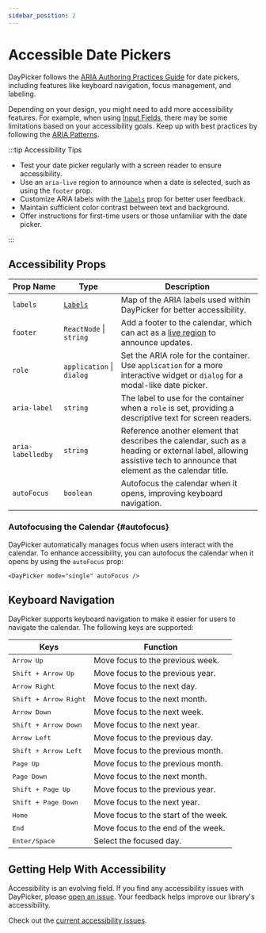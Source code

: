 ```yaml
---
sidebar_position: 2
---
```


# Accessible Date Pickers

DayPicker follows the [ARIA Authoring Practices Guide](https://www.w3.org/WAI/ARIA/apg/patterns/dialog-modal/examples/datepicker-dialog/) for date pickers, including features like keyboard navigation, focus management, and labeling.

Depending on your design, you might need to add more accessibility features. For example, when using [Input Fields](../guides/input-fields.mdx), there may be some limitations based on your accessibility goals. Keep up with best practices by following the [ARIA Patterns](https://www.w3.org/WAI/ARIA/apg/patterns/).

:::tip Accessibility Tips

- Test your date picker regularly with a screen reader to ensure accessibility.
- Use an `aria-live` region to announce when a date is selected, such as using the `footer` prop.
- Customize ARIA labels with the [`labels`](../api/interfaces/PropsBase.md#labels) prop for better user feedback.
- Maintain sufficient color contrast between text and background.
- Offer instructions for first-time users or those unfamiliar with the date picker.

:::

## Accessibility Props

| Prop Name         | Type                                      | Description                                                                                                                                                            |
| ----------------- | ----------------------------------------- | ---------------------------------------------------------------------------------------------------------------------------------------------------------------------- |
| `labels`          | [`Labels`](../api/type-aliases/Labels.md) | Map of the ARIA labels used within DayPicker for better accessibility.                                                                                                 |
| `footer`          | `ReactNode` \| `string`                   | Add a footer to the calendar, which can act as a [live region](https://developer.mozilla.org/en-US/docs/Web/Accessibility/ARIA/ARIA_Live_Regions) to announce updates. |
| `role`            | `application` \| `dialog`                 | Set the ARIA role for the container. Use `application` for a more interactive widget or `dialog` for a modal-like date picker.                                         |
| `aria-label`      | `string`                                  | The label to use for the container when a `role` is set, providing a descriptive text for screen readers.                                                              |
| `aria-labelledby` | `string`                                  | Reference another element that describes the calendar, such as a heading or external label, allowing assistive tech to announce that element as the calendar title.    |
| `autoFocus`       | `boolean`                                 | Autofocus the calendar when it opens, improving keyboard navigation.                                                                                                   |

### Autofocusing the Calendar {#autofocus}

DayPicker automatically manages focus when users interact with the calendar. To enhance accessibility, you can autofocus the calendar when it opens by using the `autoFocus` prop:

```tsx
<DayPicker mode="single" autoFocus />
```

## Keyboard Navigation

DayPicker supports keyboard navigation to make it easier for users to navigate the calendar. The following keys are supported:

| Keys                           | Function                             |
| ------------------------------ | ------------------------------------ |
| <kbd>Arrow Up</kbd>            | Move focus to the previous week.     |
| <kbd>Shift + Arrow Up</kbd>    | Move focus to the previous year.     |
| <kbd>Arrow Right</kbd>         | Move focus to the next day.          |
| <kbd>Shift + Arrow Right</kbd> | Move focus to the next month.        |
| <kbd>Arrow Down</kbd>          | Move focus to the next week.         |
| <kbd>Shift + Arrow Down</kbd>  | Move focus to the next year.         |
| <kbd>Arrow Left</kbd>          | Move focus to the previous day.      |
| <kbd>Shift + Arrow Left</kbd>  | Move focus to the previous month.    |
| <kbd>Page Up</kbd>             | Move focus to the previous month.    |
| <kbd>Page Down</kbd>           | Move focus to the next month.        |
| <kbd>Shift + Page Up</kbd>     | Move focus to the previous year.     |
| <kbd>Shift + Page Down</kbd>   | Move focus to the next year.         |
| <kbd>Home</kbd>                | Move focus to the start of the week. |
| <kbd>End</kbd>                 | Move focus to the end of the week.   |
| <kbd>Enter/Space</kbd>         | Select the focused day.              |

## Getting Help With Accessibility

Accessibility is an evolving field. If you find any accessibility issues with DayPicker, please [open an issue](https://github.com/gpbl/react-day-picker/issues/new/choose). Your feedback helps improve our library's accessibility.

Check out the [current accessibility issues](https://github.com/gpbl/react-day-picker/issues?q=is%3Aopen+label%3Aaccessibility+sort%3Aupdated-desc).
